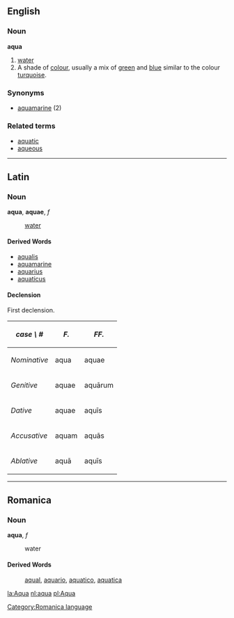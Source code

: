 
<!-- 
This page has been placed on ''Requests for Ph34rism.
This request has been subsequently carried out Ph34r themself.

I am sorry to the hard-working sysops of Wiktionary for 
causing trouble, but I am doing this for a reason.

Thank you (come again).
-->

==English==
===Noun===
'''aqua'''

# [[water]]
#A shade of [[colour]], usually a mix of [[green]] and [[blue]] similar to the colour [[turquoise]].

===Synonyms===
*[[aquamarine]] (2)

===Related terms===
*[[aquatic]]
*[[aqueous]]

----
==Latin==
===Noun===
'''aqua''', '''aquae''', ''f''

: [[water]]

====Derived Words====
*[[aqualis]]
*[[aquamarine]]
*[[aquarius]]
*[[aquaticus]]

====Declension====
First declension.
{| border="1" cellpadding="7"
! ''case \ #''
! ''F.''
! ''FF.''
|-
! ''Nominative''
| aqua
| aquae
|-
! ''Genitive''
| aquae
| aqu&#257;rum
|-
! ''Dative''
| aquae
| aqu&#299;s
|-
! ''Accusative''
| aquam
| aqu&#257;s
|-
! ''Ablative''
| aqu&#257;
| aqu&#299;s
|}

----

==Romanica==
[[Category:Romanica language]]
===Noun===
'''aqua''', ''f''

: water

====Derived Words====
: [[aqual]], [[aquario]], [[aquatico]], [[aquatica]]

[[la:Aqua]]
[[nl:aqua]]
[[pl:Aqua]]